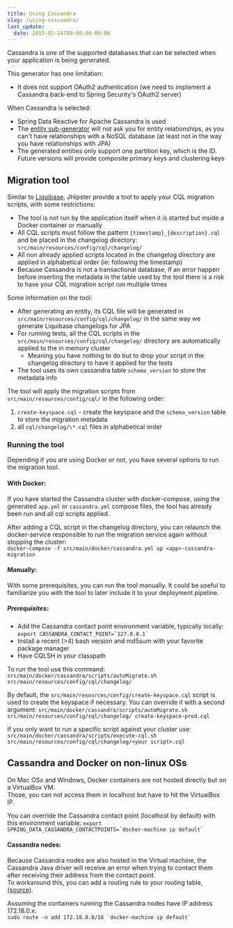 ```yaml
---
title: Using Cassandra
slug: /using-cassandra/
last_update:
  date: 2015-02-24T00:00:00-00:00
---
```


Cassandra is one of the supported databases that can be selected when your application is being generated.

This generator has one limitation:

* It does not support OAuth2 authentication (we need to implement a Cassandra back-end to Spring Security's OAuth2 server)

When Cassandra is selected:

* Spring Data Reactive for Apache Cassandra is used
* The [entity sub-generator](/creating-an-entity/) will not ask you for entity relationships, as you can't have relationships with a NoSQL database (at least not in the way you have relationships with JPA)
* The generated entities only support one partition key, which is the ID. Future versions will provide composite primary keys and clustering keys


## Migration tool

Similar to [Liquibase](http://www.liquibase.org/), JHipster provide a tool to apply your CQL migration scripts, with some restrictions:

* The tool is not run by the application itself when it is started but inside a Docker container or manually
* All CQL scripts must follow the pattern `{timestamp}_{description}.cql` and be placed in the changelog directory: `src/main/resources/config/cql/changelog/`
* All non already applied scripts located in the changelog directory are applied in alphabetical order (ie: following the timestamp)
* Because Cassandra is not a transactional database, if an error happen before inserting the metadata in the table used by the tool there is a risk to have your CQL migration script run multiple times

Some information on the tool:

* After generating an entity, its CQL file will be generated in `src/main/resources/config/cql/changelog/` in the same way we generate Liquibase changelogs for JPA
* For running tests, all the CQL scripts in the `src/main/resources/config/cql/changelog/` directory are automatically applied to the in memory cluster
  * Meaning you have nothing to do but to drop your script in the changelog directory to have it applied for the tests
* The tool uses its own cassandra table `schema_version` to store the metadata info

The tool will apply the migration scripts from `src/main/resources/config/cql/` in the following order:

1. `create-keyspace.cql` - create the keyspace and the `schema_version` table to store the migration metadata
2. all `cql/changelog/\*.cql` files in alphabetical order

### Running the tool

Depending if you are using Docker or not, you have several options to run the migration tool.

#### With Docker:

If you have started the Cassandra cluster with docker-compose, using the generated `app.yml` or `cassandra.yml` compose files, the tool has already been run and all cql scripts applied.

After adding a CQL script in the changelog directory, you can relaunch the docker-service responsible to run the migration service again without stopping the cluster:  
`docker-compose -f src/main/docker/cassandra.yml up <app>-cassandra-migration`

#### Manually:

With some prerequisites, you can run the tool manually. It could be useful to familiarize you with the tool to later include it to your deployment pipeline.

##### Prerequisites:

* Add the Cassandra contact point environment variable, typically locally: ``export CASSANDRA_CONTACT_POINT=`127.0.0.1` ``
* Install a recent (>4) bash version and md5sum with your favorite package manager
* Have CQLSH in your classpath

To run the tool use this command: `src/main/docker/cassandra/scripts/autoMigrate.sh src/main/resources/config/cql/changelog/`

By default, the `src/main/resources/config/create-keyspace.cql` script is used to create the keyspace if necessary.
You can override it with a second argument: `src/main/docker/cassandra/scripts/autoMigrate.sh src/main/resources/config/cql/changelog/ create-keyspace-prod.cql`

If you only want to run a specific script against your cluster use: `src/main/docker/cassandra/scripts/execute-cql.sh src/main/resources/config/cql/changelog/<your script>.cql`


## Cassandra and Docker on non-linux OSs

On Mac OSx and Windows, Docker containers are not hosted directly but on a VirtualBox VM.  
Those, you can not access them in localhost but have to hit the VirtualBox IP.

You can override the Cassandra contact point (localhost by default) with this environment variable: ``export SPRING_DATA_CASSANDRA_CONTACTPOINTS=`docker-machine ip default` ``

#### Cassandra nodes:

Because Cassandra nodes are also hosted in the Virtual machine, the Cassandra Java driver will receive an error when trying to contact them after receiving their address from the contact point.  
To workaround this, you can add a routing rule to your routing table, [(source)](http://krasserm.github.io/2015/07/13/chaos-testing-with-docker-and-cassandra/#port-mapping).

Assuming the containers running the Cassandra nodes have IP address 172.18.0.x:  
``sudo route -n add 172.18.0.0/16 `docker-machine ip default` ``
